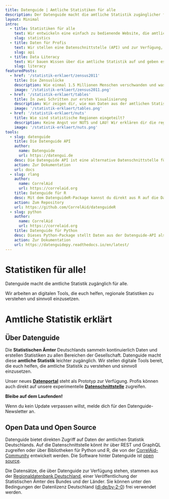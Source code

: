 ```yaml
---
title: Datenguide | Amtliche Statistiken für alle
description: Der Datenguide macht die amtliche Statistik zugänglicher für alle. Wir arbeiten an einer digitalen Plattform, die regionale Statistiken klar und prägnant darstellt, vergleichbar macht und erklärt.
layout: Minimal
intro:
  - title: Statistiken für alle
    text: Wir entwickeln eine einfach zu bedienende Website, die amtliche Statistiken durchsuchbar macht, visualisiert und erklärt.
    slug: statistics
  - title: Daten für Profis
    text: Wir stellen eine Datenschnittstelle (API) und zur Verfügung, über die Datenjournalist:innen und Programmierer:innen direkt auf die Daten der Regionalstatistik zugreifen können.
    slug: api
  - title: Data Literacy
    text: Wir bauen Wissen über die amtliche Statistik auf und geben es weiter. Wir organisieren Workshops und Hackathons bei denen wir gemeinsam mit statistischen Daten arbeiten.
    slug: literacy
featuredPosts:
  - href: '/statistik-erklaert/zensus2011'
    title: Die Zensuslücke
    description: Wie einmal 1.5 Millionen Menschen verschwanden und was das für unser Verständnis von statistischen Daten bedeutet.
    image: '/statistik-erklaert/zensus2011.png'
  - href: '/statistik-erklaert/tables'
    title: In zwei Schritten zur ersten Visualisierung
    description: Wir zeigen dir, wie man Daten aus der amtlichen Statistik auf eine Karte bringt.
    image: '/statistik-erklaert/tables.png'
  - href: '/statistik-erklaert/nuts'
    title: Wie sind statistische Regionen eingeteilt?
    description: Keine Angst vor NUTS und LAU! Wir erklären dir die regionale Tiefe.
    image: '/statistik-erklaert/nuts.png'
tools:
  - slug: datenguide
    title: Die Datenguide API
    author:
      name: Datenguide
      url: https://datengui.de
    desc: Die Datenguide API ist eine alternative Datenschnittstelle für die amtliche Statistiken der Regionaldatenbank Deutschland
    action: Zur Dokumentation
    url: docs
  - slug: rlang
    author:
      name: CorrelAid
      url: https://correlaid.org
    title: Datenguide für R
    desc: Mit dem DatenguideR-Package kannst du direkt aus R auf die Daten der Datenguide-API zugreifen.
    action: Zum Repository
    url: https://github.com/CorrelAid/datenguideR
  - slug: python
    author:
      name: CorrelAid
      url: https://correlaid.org
    title: Datenguide für Python
    desc: Dieses Python-Package stellt Daten aus der Datenguide-API als Pandas DataFrames zur Verfügung.
    action: Zur Dokumentation
    url: https://datenguidepy.readthedocs.io/en/latest/
---
```



<MainStage>

# Statistiken für alle!

Datenguide macht die amtliche Statistik zugänglich für alle.

Wir arbeiten an digitalen Tools, die euch helfen, regionale Statistiken zu verstehen und sinnvoll einzusetzen.

</MainStage>

<BlogPostTeasers posts={frontMatter.featuredPosts}>

# Amtliche Statistik erklärt

</BlogPostTeasers>

<Intro features={frontMatter.intro}>

## Über Datenguide

Die **Statistischen Ämter** Deutschlands sammeln kontinuierlich Daten und erstellen Statistiken zu allen Bereichen der Gesellschaft. Datenguide macht diese **amtliche Statistik** leichter zugänglich. Wir stellen digitale Tools bereit, die euch helfen, die amtliche Statistik zu verstehen und sinnvoll einzusetzen.

Unser neues **[Datenportal](/statistiken)** steht als Prototyp zur Verfügung. Profis können auch direkt auf unsere experimentelle **[Datenschnittstelle](/docs/rest)** zugreifen.

</Intro>

<Subscribe>

**Bleibe auf dem Laufenden!**

Wenn du kein Update verpassen willst, melde dich für den Datenguide-Newsletter an.

</Subscribe>

<Tools features={frontMatter.tools}>

## Open Data und Open Source

Datenguide bietet direkten Zugriff auf Daten der amtlichen Statistik Deutschlands. Auf die Datenschnittstelle könnt ihr über REST und GraphQL zugreifen oder über Bibliotheken für Python und R, die von der [CorrelAid-Community](https://correlaid.org/) entwickelt werden. Die Software hinter Datenguide ist [open source](https://github.com/datenguide/datenguide).

Die Datensätze, die über Datenguide zur Verfügung stehen, stammen aus der [Regionaldatenbank Deutschland](https://www.regionalstatistik.de/genesis/online/), einer Veröffentlichung der Statistischen Ämter des Bundes und der Länder. Sie können unter den Bedingungen der Datenlizenz Deutschland ([dl‑de/by‑2-0](https://www.govdata.de/en/dl-de/by-2-0)) frei verwendet werden.

</Tools>
